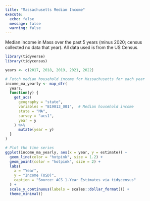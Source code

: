 ```yaml
---
title: "Massachusetts Median Income"
execute: 
  echo: false
  message: false
  warning: false
---
```


Median income in Mass over the past 5 years (minus 2020; census collected no data that year). All data used is from the US Census.

```r
library(tidyverse)
library(tidycensus)
```

```r
years <- c(2017, 2018, 2019, 2021, 2022)

# Fetch median household income for Massachusetts for each year
income_ma_yearly <- map_dfr(
  years,
  function(y) {
    get_acs(
      geography = "state",
      variables = "B19013_001",  # Median household income
      state = "MA",
      survey = "acs1",
      year = y
    ) %>%
      mutate(year = y)
  }
)

# Plot the time series
ggplot(income_ma_yearly, aes(x = year, y = estimate)) +
  geom_line(color = "hotpink", size = 1.2) +
  geom_point(color = "hotpink", size = 2) +
  labs(
    x = "Year",
    y = "Income (USD)",
    caption = "Source: ACS 1-Year Estimates via tidycensus"
  ) +
  scale_y_continuous(labels = scales::dollar_format()) +
  theme_minimal()
```
